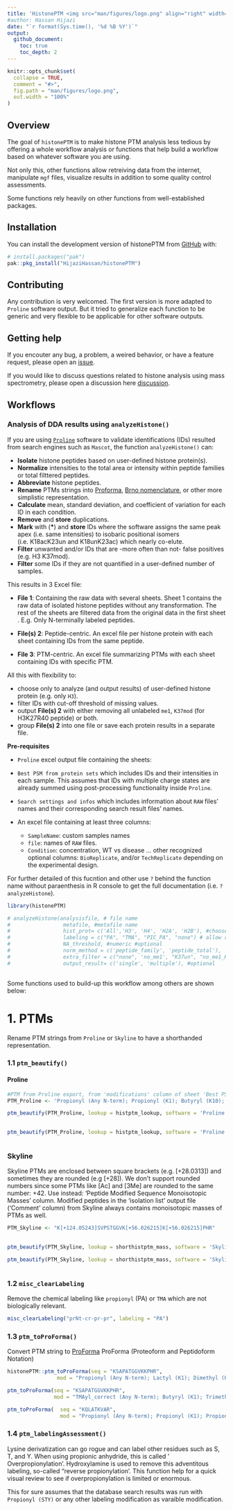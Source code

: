 ```yaml
---
title: 'HistonePTM <img src="man/figures/logo.png" align="right" width="240" height="277"/>'
#author: Hassan Hijazi
date: "`r format(Sys.time(), '%d %B %Y')`"
output: 
  github_document:
    toc: true
    toc_depth: 2
---
```


<!-- README.md is generated from README.Rmd. Please edit that file -->




```r
knitr::opts_chunk$set(
  collapse = TRUE,
  comment = "#>",
  fig.path = "man/figures/logo.png",
  out.width = "100%"
)

```


<!-- badges: start -->

<!-- badges: end -->

## Overview

The goal of `histonePTM` is to make histone PTM analysis less tedious by offering a whole workflow analysis or functions that help build a workflow based on whatever software you are using.

Not only this, other functions allow retreiving data from the internet, manipulate `mgf` files, visualize results in addition to some quality control assessments.

Some functions rely heavily on other functions from well-established packages.

## Installation

You can install the development version of histonePTM from [GitHub](https://github.com/) with:

``` r
# install.packages("pak")
pak::pkg_install("HijaziHassan/histonePTM")
```
## Contributing

Any contribution is very welcomed. The first version is more adapted to `Proline` software output. But it tried to generalize each function to be generic and very flexible to be applicable for other software outputs. 

## Getting help

If you encouter any bug, a problem, a weired behavior, or have a feature request, please open an
[issue](https://github.com/HijaziHassan/histonePTM/issues).

If you would like to discuss questions related to histone analysis using mass spectrometry, please open a discussion here [discussion](https://github.com/HijaziHassan/histonePTM/discussions).

## Workflows
### Analysis of DDA results using `analyzeHistone()`

If you are using [`Proline`](https://www.profiproteomics.fr/proline/)
 software to validate identifications (IDs) resulted from search engines such as `Mascot`, the function `analyzeHistone()` can:

 * **Isolate** histone peptides based on user-defined histone protein(s).
 * **Normalize** intensities to the total area or intensity within peptide families or total filttered peptides.
 * **Abbreviate** histone peptides.
 * **Rename** PTMs strings into [Proforma](https://pubs.acs.org/doi/10.1021/acs.jproteome.1c00771), [Brno nomenclature](https://www.nature.com/articles/nsmb0205-110), or other more simplistic representation.
 * **Calculate** mean, standard deviation, and coefficient of variation for each ID in each condition.
 * **Remove** and **store** duplications.
 * **Mark** with (**\***) and **store** IDs where the software assigns the same peak apex (i.e. same intensities) to isobaric positional isomers (i.e. K18acK23un and K18unK23ac) which nearly co-elute. 
 * **Filter** unwanted and/or IDs that are -more often than not- false positives (e.g. H3 K37mod).
 * **Filter** some IDs if they are not quantified in a user-defined number of samples. 
 
 This results in 3 Excel file:
 
 * **File 1**: Containing the raw data with several sheets. Sheet 1 contains the raw data of isolated histone peptides without any transformation. The rest of the sheets are filtered data from the original data in the first sheet . E.g. Only N-terminally labeled peptides.
 
 * **File(s) 2**: Peptide-centric. An excel file per histone protein with each sheet containing IDs from the same peptide.
 
 * **File 3**: PTM-centric. An excel file summarizing PTMs with each sheet containing IDs with specific PTM.
 
 All this with flexibility to:
 
 - choose only to analyze (and output results) of user-defined histone protein (e.g. only `H3`).
 - filter IDs with cut-off threshold of missing values.
 - output **File(s) 2** with either removing all unlabeled `me1`, `K37mod` (for H3K27R40 peptide) or both.
 - group **File(s) 2** into one file or save each protein results in a separate file. 
 
**Pre-requisites**

* `Proline` excel output file containing the sheets:

 + `Best PSM from protein sets` which includes IDs and their intensities in each sample. This assumes that IDs with multiple charge states are already summed using post-processing functionality inside `Proline`.
 
 + `Search settings and infos` which includes information about `RAW` files' names and their corresponding search result files' names.
 
* An excel file containing at least three columns:

  + `SampleName`: custom samples names
  + `file`: names of `RAW` files.
  + `Condition`: concentration, WT vs disease ...
other recognized optional columns: `BioReplicate`, and/or `TechReplicate` depending on the experimental design.

For further detailed of this fucntion and other use `?` behind the function name without paraenthesis in R console to get the full documentation (i.e. `?analyzeHistone`).
```r
library(histonePTM)

# analyzeHistone(analysisfile, # file name
#                 metafile, #metafile name
#                 hist_prot= c('All','H3', 'H4', 'H2A', 'H2B'), #choose one these options
#                 labeling = c("PA", "TMA", "PIC_PA", "none") # allow reversing labeling when renaming PTMs
#                 NA_threshold, #numeric #optional
#                 norm_method = c('peptide_family', 'peptide_total'),
#                 extra_filter = c("none", 'no_me1', "K37un", "no_me1_K37un"), #optional
#                 output_result= c('single', 'multiple'), #optional
               

```
Some functions used to build-up this workflow among others are shown below:

# 1. PTMs

Rename PTM strings from `Proline` or `Skyline` to have a shorthanded representation.

### 1.1 `ptm_beautify()`

#### Proline

```r

#PTM from Proline export, from 'modifications' column of sheet 'Best PSM from protein sets'.
PTM_Proline <- 'Propionyl (Any N-term); Propionyl (K1); Butyryl (K10); Butyryl (K11)'

ptm_beautify(PTM_Proline, lookup = histptm_lookup, software = 'Proline', residue = 'keep')

 
ptm_beautify(PTM_Proline, lookup = histptm_lookup, software = 'Proline', residue = 'remove')



```

### Skyline

Skyline PTMs are enclosed between square brackets (e.g. [+28.0313]) and sometimes they are rounded (e.g [+28]). We don't support rounded numbers since some PTMs like [Ac] and [3Me] are rounded to the same number: +42. Use instead: 'Peptide Modified Sequence Monoisotopic Masses' column. Modified peptides in the 'isolation list' output file ('Comment' column) from Skyline always contains monoisotopic masses of PTMs as well.

```r
PTM_Skyline <- "K[+124.05243]SVPSTGGVK[+56.026215]K[+56.026215]PHR"
 

ptm_beautify(PTM_Skyline, lookup = shorthistptm_mass, software = 'Skyline', residue = 'keep')

ptm_beautify(PTM_Skyline, lookup = shorthistptm_mass, software = 'Skyline', residue = 'remove')



```

### 1.2 `misc_clearLabeling`

Remove the chemical labeling like `propionyl` (PA) or `TMA` which are not biologically relevant.

```r
misc_clearLabeling("prNt-cr-pr-pr", labeling = "PA")
```

### 1.3 `ptm_toProForma()`

Convert PTM string to <a href="https://www.psidev.info/proforma">ProForma</a> ProForma (Proteoform and Peptidoform Notation)

```r
histonePTM::ptm_toProForma(seq = "KSAPATGGVKKPHR",
                mod = "Propionyl (Any N-term); Lactyl (K1); Dimethyl (K10); Propionyl (K11)")

ptm_toProForma(seq = "KSAPATGGVKKPHR",
               mod = "TMAyl_correct (Any N-term); Butyryl (K1); Trimethyl (K10); Propionyl (K11)")

ptm_toProForma(  seq = "KQLATKVAR",
                 mod = "Propionyl (Any N-term); Propionyl (K1); Propionyl (K6)")


```

### 1.4 `ptm_labelingAssessment()`

Lysine derivatization can go rogue and can label other residues such as S, T, and Y. When using propionic anhydride, this is called ' Overpropionylation'. Hydroxylamine is used to remove this adventitous labeling, so-called "reverse propionylation'. This function help for a quick visual review to see if overpropionylation is limited or enormous.

This for sure assumes that the database search results was run with `Propionyl (STY)` or any other labeling modification as varaible modification.





